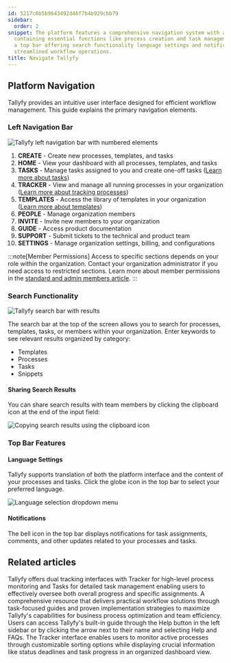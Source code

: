 ```yaml
---
id: 5217c6b5b9643492d46f7b4b929cbb79
sidebar:
  order: 2
snippet: The platform features a comprehensive navigation system with a left sidebar
  containing essential functions like process creation and task management along with
  a top bar offering search functionality language settings and notifications for
  streamlined workflow operations.
title: Navigate Tallyfy
---
```


## Platform Navigation

Tallyfy provides an intuitive user interface designed for efficient workflow management. This guide explains the primary navigation elements.

### Left Navigation Bar

![Tallyfy left navigation bar with numbered elements](https://screenshots.tallyfy.com/tallyfy%2Fpro%2Fdesktop-light-sidebar-numerated.png)

1. **CREATE** - Create new processes, templates, and tasks
2. **HOME** - View your dashboard with all processes, templates, and tasks
3. **TASKS** - Manage tasks assigned to you and create one-off tasks ([Learn more about tasks](/products/pro/tracking-and-tasks/tasks/))
4. **TRACKER** - View and manage all running processes in your organization ([Learn more about tracking processes](/products/pro/tracking-and-tasks/tracker-view/))
5. **TEMPLATES** - Access the library of templates in your organization ([Learn more about templates](/products/pro/documenting/templates/))
6. **PEOPLE** - Manage organization members
7. **INVITE** - Invite new members to your organization
8. **GUIDE** - Access product documentation
9. **SUPPORT** - Submit tickets to the technical and product team
10. **SETTINGS** - Manage organization settings, billing, and configurations

:::note[Member Permissions]
Access to specific sections depends on your role within the organization. Contact your organization administrator if you need access to restricted sections. Learn more about member permissions in the [standard and admin members article](/products/pro/documenting/members/standard-admin-members/).
:::

### Search Functionality

![Tallyfy search bar with results](https://screenshots.tallyfy.com/tallyfy%2Fpro%2Fdesktop-light-search-bar-results.png)

The search bar at the top of the screen allows you to search for processes, templates, tasks, or members within your organization. Enter keywords to see relevant results organized by category:

- Templates
- Processes
- Tasks
- Snippets

#### Sharing Search Results

You can share search results with team members by clicking the clipboard icon at the end of the input field:

![Copying search results using the clipboard icon](https://screenshots.tallyfy.com/tallyfy%2Fpro%2Fdesktop-light-copy-search-result-link.png)

### Top Bar Features

#### Language Settings

Tallyfy supports translation of both the platform interface and the content of your processes and tasks. Click the globe icon in the top bar to select your preferred language.

![Language selection dropdown menu](https://screenshots.tallyfy.com/tallyfy%2Fpro%2Fdesktop-light-change-language.png)

#### Notifications

The bell icon in the top bar displays notifications for task assignments, comments, and other updates related to your processes and tasks.


## Related articles
<CardGrid>
<LinkTitleCard header="<b>Pro > Tracking</b>" href="/products/pro/tracking-and-tasks/" > Tallyfy offers dual tracking interfaces with Tracker for high-level process monitoring and Tasks for detailed task management enabling users to effectively oversee both overall progress and specific assignments. </LinkTitleCard>
<LinkTitleCard header="<b>Tutorials > How-to guides</b>" href="/products/pro/tutorials/how-to/" > A comprehensive resource that delivers practical workflow solutions through task-focused guides and proven implementation strategies to maximize Tallyfy's capabilities for business process optimization and team efficiency. </LinkTitleCard>
<LinkTitleCard header="<b>Support > In-app user guide</b>" href="/products/pro/miscellaneous/support/how-to-access-the-tallyfy-user-guide/" > Users can access Tallyfy's built-in guide through the Help button in the left sidebar or by clicking the arrow next to their name and selecting Help and FAQs. </LinkTitleCard>
<LinkTitleCard header="<b>Tracker View > Manage and track my processes</b>" href="/products/pro/tracking-and-tasks/tracker-view/how-can-i-manage-and-track-my-processes-on-tallyfy/" > The Tracker interface enables users to monitor active processes through customizable sorting options while displaying crucial information like status deadlines and task progress in an organized dashboard view. </LinkTitleCard>
</CardGrid>